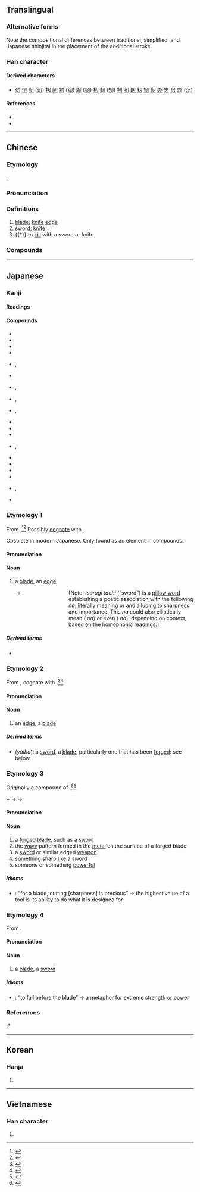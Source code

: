 {{character info/new}}
{{character info/new|0x2f81e}}
{{also|刄|刅}}
==Translingual==
{{ja-forms|刃|刃|刃}}

===Alternative forms===
Note the compositional differences between traditional, simplified, and Japanese shinjitai in the placement of the additional stroke.

===Han character===
{{Han char|rn=18|rad=刀|as=01|sn=3|four=17420|canj=SHI|ids=⿹刀丿(GKV),⿹刀丶(HT),⿻刀丶(J)}} <!-- GKV - China,Korea,Vietnam; HT - Hong Kong,Taiwan; J - Japan -->

====Derived characters====
* [[仞]] [[㣼]] [[訒]] ([[讱]]) [[扨]] [[屻]] [[紉]] ([[纫]]) [[韌]] ([[韧]]) [[杒]] [[軔]] ([[轫]]) [[牣]] [[肕]] [[衂]] [[籾]] [[釰]] [[靭]] [[刅]] [[岃]] [[忍]] [[歰]] ([[涩]])

====References====
* {{Han ref|kx=0136.020|dkj=01850|dj=0304.070|hdz=10320.030|uh=5203|ud=20995|bh=A462|bd=42082}}
* {{Han ref|uh=2F81E}}

----

==Chinese==
{{zh-forms}}

===Etymology===
{{Han etyl}}
{{Han compound|刀|丶|ls=ic|t1=knife}}.

===Pronunciation===
{{zh-pron
|m=rèn
|c=jan6
|mn=qz,tp,xm:līm/kh,zz:jīm/qz,xm:līn/zz:jīn
|w=3zen
|mc=y
|oc=y
|ma=
|cat=n,v
}}

===Definitions===
{{zh-hanzi}}

# [[blade]]; [[knife]] [[edge]]
# [[sword]]; [[knife]]
# {{†}} to [[kill]] with a sword or knife

===Compounds===
{{zh-der|刃角|交光飛刃|兵不血刃|兵刃|兵無血刃|刀刃|刃兒|利刃|剚刃|劍刃|合刃|嬋娟刃|延頸待刃|張弓拔刃|手刃|推刃|游刃有餘|白刃|白刃戰|目牛游刃|芒刃|芙蓉刃|血刃|袖刃|赴火蹈刃|軍不血刃|迎刃而解|遊刃有餘|鋒刃|開刃|餘刃}}

----

==Japanese==
{{wikipedia|lang=ja}}
{{wikipedia|Blade}}

===Kanji===
{{ja-kanji|grade=c|rs=刀01}}

====Readings====
{{ja-readings
|goon=にん
|kanon=じん
|kun=き-る, は-, な-, やいば-
|nanori=ち, と
}}

====Compounds====
{{rel-top|Compound words that contain 刃}}
* {{ja-r|刃%傷|にん%じょう}}
* {{ja-r|刃%傷%沙%汰|にん%じょう%ざ%た}}
* {{ja-r|刃%向かう|は%むかう}}
* {{ja-r|刃%渡り|は%わたり}}
* {{ja-r|片%刃|かた%ば}}, {{ja-r|片%刃|かた%は}}
* {{ja-r|直%刃|すぐ%は}}
* {{ja-r|白刃|はくじん}}, {{ja-r|白%刃|しら%は}}
* {{ja-r|諸%刃| もろ%は}}, {{ja-r|双%刃|もろ%は}}
* {{ja-r|両%刃|りょう%ば}}, {{ja-r|両%刃|もろ%は}}
* {{ja-r|自%刃|じ%じん}}
* {{ja-r|刀刃|とうじん}}
* {{ja-r|毒刃|どくじん}}
* {{ja-r|白刃|はくじん}}, {{ja-r|白%刃|しら%は}}
* {{ja-r|氷%刃|ひょう%じん}}
* {{ja-r|兵刃|へいじん}}
* {{ja-r|防刃|ぼうじん}}
* {{ja-r|利%刃|り%じん}}
* {{ja-r|凶%刃|きょう%じん}}, {{ja-r|兇%刃|きょう%じん}}
* {{ja-r|白%刃%一%閃|はく%じん%いっ%せん}}
{{rel-bottom}}

===Etymology 1===
{{ja-kanjitab|yomi=k|な}}
From {{etyl|ojp|ja|sort=な}}.<ref name="KDJ">{{R:Kokugo Dai Jiten}}</ref><ref name="DJR">{{R:Daijirin}}</ref> Possibly [[cognate]] with {{cog|ko|날||blade}}.

Obsolete in modern Japanese. Only found as an element in compounds.

====Pronunciation====
{{ja-pron|yomi=k|な}}

====Noun====
{{ja-noun|な}}

# {{lb|ja|sort=な|obsolete}} a [[blade]], an [[edge]]
#* {{RQ:Man'yōshū|4|616}}
#*: {{lang|ja|劔大刀 '''名'''惜雲 吾者無 君尓不相而 年之経去礼者}}
#*:: {{ja-usex|剣太刀'''名'''の惜しけくも我れはなし君に逢はずて年の経ぬれば|つるぎたち '''な''' の をしけく も われ は なし きみ に あはずて とし の へぬれば|I do not even miss precious '''you''', given the years that have passed without meeting with you.}}
#*::: [Note: ''tsurugi tachi'' (“sword”) is a [[w:Makurakotoba|pillow word]] establishing a poetic association with the following ''na'', literally meaning {{m|en|blade}} or {{m|en|edge}} and alluding to sharpness and importance. This ''na'' could also elliptically mean {{m|en|name}} ({{ja-l|名}} ''na'') or even {{m|en|you}} ({{ja-l|汝}} ''na''), depending on context, based on the homophonic readings.]

=====Derived terms=====
* {{ja-r|刀|かたな}}

===Etymology 2===
{{ja-kanjitab|yomi=k|は}}
From {{etyl|ojp|ja|sort=は}}, cognate with {{m|ja|歯|tr=ha||tooth}}.<ref name="KDJ">{{R:Kokugo Dai Jiten}}</ref><ref name="DJR">{{R:Daijirin}}</ref>

====Pronunciation====
{{ja-pron|yomi=k|は|acc=1|acc_ref=DJR}}

====Noun====
{{ja-noun|は}}

# an [[edge]], a [[blade]]

=====Derived terms=====
* {{lang|ja|刃}} (''yaiba''): a [[sword]], a [[blade]], particularly one that has been [[forged]]: see below

===Etymology 3===
{{ja-kanjitab|yomi=k|やいば}}
Originally a compound of {{compound|lang=ja|sort=やいば|焼き|tr1=yaki|t1=burned, fired|刃|tr2=ha|t2=edge, blade}}.<ref name="KDJ">{{R:Kokugo Dai Jiten}}</ref><ref name="DJR">{{R:Daijirin}}</ref> {{rendaku2|sort=やいば|ha|ba}}

{{IPAchar|/jaki/}} + {{IPAchar|/ha/}} → {{IPAchar|/jakiba/}} → {{IPAchar|/jaiba/}}

====Pronunciation====
{{ja-pron|yomi=k|やいば|acc=1|acc_ref=DJR|acc2=0|acc2_ref=DJR}}

====Noun====
{{ja-noun|やいば}}

# a [[forged]] [[blade]], such as a [[sword]]
# the [[wavy]] pattern formed in the [[metal]] on the surface of a forged blade
# a [[sword]] or similar edged [[weapon]]
# something [[sharp]] like a [[sword]]
# someone or something [[powerful]]

=====Idioms=====
{{der-top|Idioms}}
* {{ja-r|刃は切れるが重宝|やいば は きれる が ちょうほう}}: “for a blade, cutting [sharpness] is precious” → the highest value of a tool is its ability to do what it is designed for
{{der-bottom}}

===Etymology 4===
{{ja-kanjitab|yomi=o|じん}}
From {{etyl|ltc|ja|sort=じん}} {{m|zh|刃|tr=nyin<sup>H</sup>||edge of a blade}}.

====Pronunciation====
{{ja-pron|yomi=kanon|じん|acc=1|acc_ref=DJR}}

====Noun====
{{ja-noun|じん}}

# a [[blade]], a [[sword]]

=====Idioms=====
{{der-top|Idioms}}
* {{ja-r|刃を迎えて解く|じん を むかえて とく}}: “to fall before the blade” → a metaphor for extreme strength or power
{{der-bottom}}

===References===
<references/>
:* {{R:Man'yōshū 1}}

----

==Korean==

===Hanja===
{{ko-hanja|hangeul=인|rv=in|mr=in}}

# {{defn|lang=ko|sort=刀01}}

----

==Vietnamese==

===Han character===
{{vi-hantu|[[nhẫn]], [[nhấn]], [[nhận]]|rs=刀01}}

# {{defn|lang=vi|sort=刀01}}